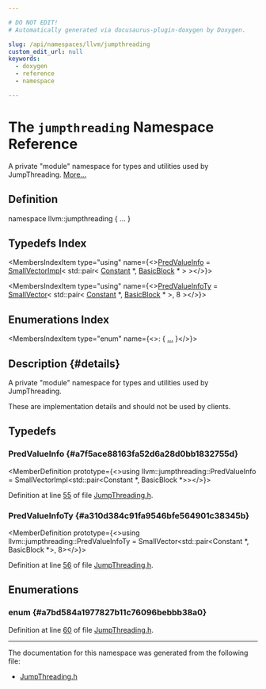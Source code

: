 ```yaml
---

# DO NOT EDIT!
# Automatically generated via docusaurus-plugin-doxygen by Doxygen.

slug: /api/namespaces/llvm/jumpthreading
custom_edit_url: null
keywords:
  - doxygen
  - reference
  - namespace

---
```





# The `jumpthreading` Namespace Reference

<DoxygenPage pluginConfig={pluginConfig}>

A private &quot;module&quot; namespace for types and utilities used by JumpThreading. <a href="#details">More...</a>

## Definition

<CodeBlock>namespace llvm::jumpthreading &#123; ... &#125;</CodeBlock>

## Typedefs Index

<MembersIndex>

<MembersIndexItem
  type="using"
  name={<><a href="#a7f5ace88163fa52d6a28d0bb1832755d">PredValueInfo</a> = <a href="/docs/api/classes/llvm/smallvectorimpl">SmallVectorImpl</a>&lt; std::pair&lt; <a href="/docs/api/classes/llvm/constant">Constant</a> &#42;, <a href="/docs/api/classes/llvm/basicblock">BasicBlock</a> &#42; &gt; &gt;</>}>
</MembersIndexItem>

<MembersIndexItem
  type="using"
  name={<><a href="#a310d384c91fa9546bfe564901c38345b">PredValueInfoTy</a> = <a href="/docs/api/classes/llvm/smallvector">SmallVector</a>&lt; std::pair&lt; <a href="/docs/api/classes/llvm/constant">Constant</a> &#42;, <a href="/docs/api/classes/llvm/basicblock">BasicBlock</a> &#42; &gt;, 8 &gt;</>}>
</MembersIndexItem>

</MembersIndex>

## Enumerations Index

<MembersIndex>

<MembersIndexItem
  type="enum"
  name={<>:  &#123; <a href="#a7bd584a1977827b11c76096bebbb38a0">...</a> &#125;</>}>
</MembersIndexItem>

</MembersIndex>

## Description {#details}

A private &quot;module&quot; namespace for types and utilities used by JumpThreading.

These are implementation details and should not be used by clients.

<SectionDefinition>

## Typedefs

### PredValueInfo {#a7f5ace88163fa52d6a28d0bb1832755d}

<MemberDefinition
  prototype={<>using llvm::jumpthreading::PredValueInfo =  SmallVectorImpl&lt;std::pair&lt;Constant &#42;, BasicBlock &#42;&gt;&gt;</>}>

Definition at line <a href="/docs/api/files/include/include/llvm/include/llvm/transforms/include/llvm/transforms/scalar/jumpthreading-h/#l00055">55</a> of file <a href="/docs/api/files/include/include/llvm/include/llvm/transforms/include/llvm/transforms/scalar/jumpthreading-h">JumpThreading.h</a>.
</MemberDefinition>

### PredValueInfoTy {#a310d384c91fa9546bfe564901c38345b}

<MemberDefinition
  prototype={<>using llvm::jumpthreading::PredValueInfoTy =  SmallVector&lt;std::pair&lt;Constant &#42;, BasicBlock &#42;&gt;, 8&gt;</>}>

Definition at line <a href="/docs/api/files/include/include/llvm/include/llvm/transforms/include/llvm/transforms/scalar/jumpthreading-h/#l00056">56</a> of file <a href="/docs/api/files/include/include/llvm/include/llvm/transforms/include/llvm/transforms/scalar/jumpthreading-h">JumpThreading.h</a>.
</MemberDefinition>

</SectionDefinition>

<SectionDefinition>

## Enumerations

### enum  {#a7bd584a1977827b11c76096bebbb38a0}

<MemberDefinition
  prototype="enum llvm::jumpthreading::ConstantPreference ">

<EnumerationList title="Enumeration values">

<Link id="a7bd584a1977827b11c76096bebbb38a0ae706b769cc98b156d9e22dfbac8aa62b" />
<EnumerationListItem name="WantInteger">

</EnumerationListItem>

<Link id="a7bd584a1977827b11c76096bebbb38a0a14d7faebe69e48290ea9c8aa9a0b40fc" />
<EnumerationListItem name="WantBlockAddress">

</EnumerationListItem>

</EnumerationList>

Definition at line <a href="/docs/api/files/include/include/llvm/include/llvm/transforms/include/llvm/transforms/scalar/jumpthreading-h/#l00060">60</a> of file <a href="/docs/api/files/include/include/llvm/include/llvm/transforms/include/llvm/transforms/scalar/jumpthreading-h">JumpThreading.h</a>.
</MemberDefinition>

</SectionDefinition>

<hr/>

The documentation for this namespace was generated from the following file:

<ul>
<li><a href="/docs/api/files/include/include/llvm/include/llvm/transforms/include/llvm/transforms/scalar/jumpthreading-h">JumpThreading.h</a></li>
</ul>

</DoxygenPage>
